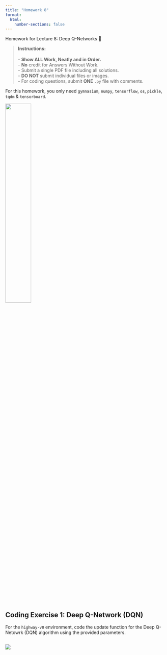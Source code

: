 ```yaml
---
title: "Homework 8"
format:
  html:
    number-sections: false
---
```


::: {.callout-note appearance="simple" icon=false}
Homework for Lecture 8: Deep Q-Networks 📝
:::

> **Instructions:** <br> 
> <br>
> - **Show ALL Work, Neatly and in Order.** <br>
> - **No** credit for Answers Without Work. <br>
> - Submit a single PDF file including all solutions. <br>
> - **DO NOT** submit individual files or images. <br>
> - For coding questions, submit **ONE** `.py` file with comments. <br>

::: {.callout-note}
For this homework, you only need `gymnasium`, `numpy`, `tensorflow`, `os`, `pickle`, `tqdm` & `tensorboard`.
:::

![](images/highway.gif){width=40% fig-align="center"}

## Coding Exercise 1: Deep Q-Network (DQN)
For the `highway-v0` environment, code the update function for the Deep Q-Netowrk (DQN) algorithm using the provided parameters.

## [![](https://colab.research.google.com/assets/colab-badge.svg)](https://colab.research.google.com/drive/10N-JzYQOkAIT6UyGHg4HWKEIGM4qsF6o?usp=sharing)
